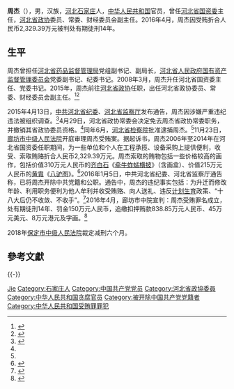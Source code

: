 {{Otheruses|other=名为周杰的其他人物|周杰}}

'''周杰'''（{{bd|1953年|11月11日||}}），男，汉族，[[河北|河北]][[石家庄|石家庄]]人，[[中华人民共和国|中华人民共和国]]官员，曾任[[河北省国资委|河北省国资委]]主任，[[河北省政协|河北省政协]]委员、常委、财经委员会副主任。2016年4月，周杰因受贿折合人民币2,329.39万元被判处有期徒刑14年。

== 生平 ==
周杰曾担任[[河北省药品监督管理局|河北省药品监督管理局]]党组副书记、副局长，[[河北省人民政府国有资产监督管理委员会|河北省人民政府国有资产监督管理委员会]]党委副书记、纪委书记。2008年3月，周杰升任河北省国资委主任、党委书记。2015年，周杰前往[[河北省政协|河北省政协]]任职，出任河北省政协委员、常委、财经委员会副主任。<ref name=jail>{{cite news|title=河北省检察院依法对省国资委原主任周杰决定逮捕|url=http://hebei.sina.com.cn/news/s/2015-06-26/detail-ifxenncn6720005.shtml|accessdate=2017-03-23|work=最高检网站|date=2015-06-26}}</ref><ref name=zx>{{cite news|title=涉嫌严重违纪违法 古怀璞周杰被免去河北省政协常委职务|url=http://money.163.com/15/0429/17/AOCTA62S00254TI5.html|accessdate=2017-03-23|work=新华网|date=2015-04-29}}{{Dead link|date=2019年12月 |bot=InternetArchiveBot |fix-attempted=yes }}</ref>

2015年4月13日，[[中共河北省纪委|中共河北省纪委]]、[[河北省监察厅|河北省监察厅]]发布通告，周杰因涉嫌严重违纪违法被组织调查。<ref>{{cite news|title=河北省国资委原主任周杰涉嫌严重违纪违法被查|url=http://finance.sina.com.cn/china/dfjj/20150413/153221943781.shtml|accessdate=2017-03-23|agency=新华网|date=2015-04-13|archive-date=2017-03-23|archive-url=https://web.archive.org/web/20170323234647/http://finance.sina.com.cn/china/dfjj/20150413/153221943781.shtml|dead-url=no}}</ref>4月29日，河北省政协常委会决定免去周杰省政协常委职务，并撤销其省政协委员资格。<ref name=zx/>同年6月，[[河北省检察院|河北省检察院]]批准逮捕周杰。<ref name=jail/>11月23日，[[廊坊市中级人民法院|廊坊市中级人民法院]]开庭审理周杰受贿案。据起诉书，周杰2006年至2014年在河北省国资委任职期间，为一些单位和个人在工程承揽、设备采购上提供便利，收受、索取贿赂折合人民币2,329.39万元。周杰索取的贿物包括一些价格较高的画作，包括价值310万元人民币的[[齐白石|齐白石]]《[[牵牛蚱蜢横披|牵牛蚱蜢横披]]》（含画盒）、价值215万元人民币的[[黄胄|黄胄]]《[[八驴图|八驴图]]》。<ref>{{cite news|title=河北省国资委原主任周杰昨日受审(图)|url=http://news.163.com/15/1124/02/B95DLC1H00014Q4P.html|accessdate=2017-03-23|work=兰州晨报|date=2015-11-24|archive-url=https://web.archive.org/web/20170324004803/http://news.163.com/15/1124/02/B95DLC1H00014Q4P.html|archive-date=2017-03-24|dead-url=yes}}</ref>2016年1月5日，中共河北省纪委、河北省监察厅通告称，已将周杰开除中共党籍和公职。通告中，周杰的违纪事实包括：为升迁而修改年龄、利用职务便利为他人牟利并收受贿赂、向人送礼、违反[[计划生育|计划生育]]政策、“十八大后仍不收敛、不收手”。<ref>{{cite news|title=河北省政协财经委原副主任周杰被开除党籍和公职|url=http://www.hebei.gov.cn/hebei/11937442/12741795/13233476/index.html|accessdate=2017-03-23|work=河北省人民政府|date=2016-01-06|archive-date=2017-03-24|archive-url=https://web.archive.org/web/20170324000231/http://www.hebei.gov.cn/hebei/11937442/12741795/13233476/index.html|dead-url=yes}}</ref>2016年4月，廊坊市中院宣判：周杰受贿罪名成立，处有期徒刑14年、罚金150万元人民币，追缴扣押贿款838.85万元人民币、45万元美元、8万元港元及字画。<ref>{{cite news|title=河北省检察机关公布10起典型贪贿犯罪案件|url=http://hebei.cri.cn/20170322/e3f38b34-5e53-c655-ac98-45fe7f109129.html|accessdate=2017-03-23|agency=河北新闻网|date=2017-03-22|archive-date=2020-07-27|archive-url=https://web.archive.org/web/20200727083305/http://hebei.cri.cn/20170322/e3f38b34-5e53-c655-ac98-45fe7f109129.html|dead-url=no}}</ref>

2018年[[保定市中级人民法院|保定市中级人民法院]]裁定减刑六个月。

== 參考文獻 ==
{{reflist}}

{{-}}
{{start box}}
{{s-gov|prc}}
{{s-before|[[赵世洪|赵世洪]]}}
{{s-title|[[河北省人民政府国有资产监督管理委员会|河北省人民政府国有资产监督管理委员会]]主任|2008年3月 - 2015年1月}}
{{s-after|[[王昌_(河北)|王昌]]}}
{{end box}}

{{Authority control}}
{{DEFAULTSORT:Zhou周}}
[[Category:周姓|Jie]]
[[Category:石家庄人|Category:石家庄人]]
[[Category:中国共产党党员|Category:中国共产党党员]]
[[Category:河北省政協委員|Category:河北省政協委員]]
[[Category:中华人民共和国贪腐官员|Category:中华人民共和国贪腐官员]]
[[Category:被开除中国共产党党籍者|Category:被开除中国共产党党籍者]]
[[Category:中华人民共和国受贿罪罪犯|Category:中华人民共和国受贿罪罪犯]]